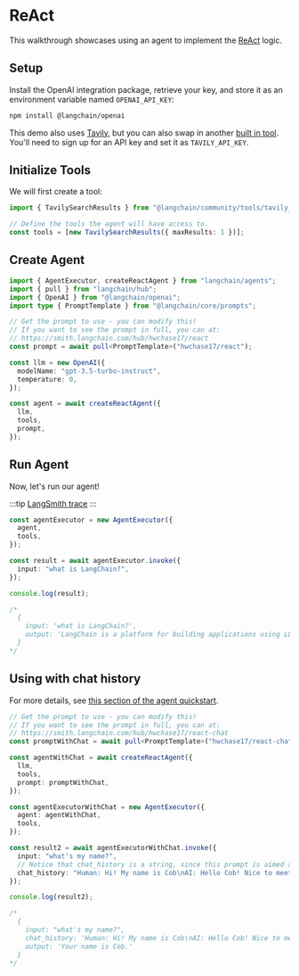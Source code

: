 # ReAct

This walkthrough showcases using an agent to implement the [ReAct](https://react-lm.github.io/) logic.

## Setup

Install the OpenAI integration package, retrieve your key, and store it as an environment variable named `OPENAI_API_KEY`:


<IntegrationInstallTooltip></IntegrationInstallTooltip>

```bash npm2yarn
npm install @langchain/openai
```

This demo also uses [Tavily](https://app.tavily.com), but you can also swap in another [built in tool](/docs/integrations/platforms).
You'll need to sign up for an API key and set it as `TAVILY_API_KEY`.

## Initialize Tools

We will first create a tool:

```typescript
import { TavilySearchResults } from "@langchain/community/tools/tavily_search";

// Define the tools the agent will have access to.
const tools = [new TavilySearchResults({ maxResults: 1 })];
```

## Create Agent

```typescript
import { AgentExecutor, createReactAgent } from "langchain/agents";
import { pull } from "langchain/hub";
import { OpenAI } from "@langchain/openai";
import type { PromptTemplate } from "@langchain/core/prompts";

// Get the prompt to use - you can modify this!
// If you want to see the prompt in full, you can at:
// https://smith.langchain.com/hub/hwchase17/react
const prompt = await pull<PromptTemplate>("hwchase17/react");

const llm = new OpenAI({
  modelName: "gpt-3.5-turbo-instruct",
  temperature: 0,
});

const agent = await createReactAgent({
  llm,
  tools,
  prompt,
});
```

## Run Agent

Now, let's run our agent!

:::tip
[LangSmith trace](https://smith.langchain.com/public/44989da5-8742-429f-9ab1-2377d773b0d2/r)
:::

```ts
const agentExecutor = new AgentExecutor({
  agent,
  tools,
});

const result = await agentExecutor.invoke({
  input: "what is LangChain?",
});

console.log(result);

/*
  {
    input: 'what is LangChain?',
    output: 'LangChain is a platform for building applications using LLMs (Language Model Microservices) through composability. It can be used for tasks such as retrieval augmented generation, analyzing structured data, and creating chatbots.'
  }
*/
```

## Using with chat history

For more details, see [this section of the agent quickstart](/docs/modules/agents/quick_start#adding-in-memory).

```ts
// Get the prompt to use - you can modify this!
// If you want to see the prompt in full, you can at:
// https://smith.langchain.com/hub/hwchase17/react-chat
const promptWithChat = await pull<PromptTemplate>("hwchase17/react-chat");

const agentWithChat = await createReactAgent({
  llm,
  tools,
  prompt: promptWithChat,
});

const agentExecutorWithChat = new AgentExecutor({
  agent: agentWithChat,
  tools,
});

const result2 = await agentExecutorWithChat.invoke({
  input: "what's my name?",
  // Notice that chat_history is a string, since this prompt is aimed at LLMs, not chat models
  chat_history: "Human: Hi! My name is Cob\nAI: Hello Cob! Nice to meet you",
});

console.log(result2);

/*
  {
    input: "what's my name?",
    chat_history: 'Human: Hi! My name is Cob\nAI: Hello Cob! Nice to meet you',
    output: 'Your name is Cob.'
  }
*/
```
